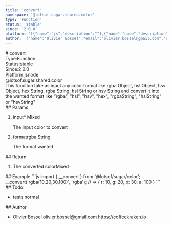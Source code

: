 ```yaml
---
title: 'convert'
namespace: '@lotsof.sugar.shared.color'
type: 'Function'
status: 'stable'
since: '2.0.0'
platform: '[{"name":"js","description":""},{"name":"node","description":""}]'
author: '{"name":"Olivier Bossel","email":"olivier.bossel@gmail.com","url":"https://coffeekraken.io"}'
---
```

<div class="docmap-mdx">
# convert
<div class="_metas">
<div class="_type"><span class="_type-label">Type:</span><span class="_type-value">Function</span></div>
<div class="_status"><span class="_status-label">Status:</span><span class="_status-value -stable">stable</span></div>
<div class="_since"><span class="_since-label">Since:</span><span class="_since-value">2.0.0</span></div>
<div class="_platform"><span class="_platform-label">Platform:</span><span class="_platform-value -js">js</span><span class="_platform-value -node">node</span></div>
</div>
<div class="_namespace">@lotsof.sugar.shared.color</div>
<div class="_description">
This function take as input any color format like rgba Object, hsl Object, hsv Object, hex String, rgba String, hsl String or hsv String
and convert it into the wanted format like &quot;rgba&quot;, &quot;hsl&quot;, &quot;hsv&quot;, &quot;hex&quot;, &quot;rgbaString&quot;, &quot;hslString&quot; or &quot;hsvString&quot;
</div>
<div class="_params">
## Params
<ol class="_list">
<li class="_item">
<span class="_name">input<span class="_required">*</span></span><span class="_default"></span> <span class="_type">Mixed</span>
<p class="_description">The input color to convert</p>
</li>
<li class="_item">
<span class="_name">format</span><span class="_default">rgba</span> <span class="_type">String</span>
<p class="_description">The format wanted</p>
</li>
</ol>
</div>
<div class="_return">
## Return
<ol class="_list">
<li class="_item">
<span class="_description">The converted color</span><span class="_default"></span><span class="_type">Mixed</span>
</li>
</ol>
</div>
<div class="_examples">
## Example
```js
import { __convert } from '@lotsof/sugar/color';
__convert('rgba(10,20,30,100)', 'rgba'); // => { r: 10, g: 20, b: 30, a: 100 }
```
</div>
<div class="_todo">
## Todo
<ul class="_list">
<li class="_item">
<span class="_description">tests</span>
<span class="_priority -normal">normal</span>
</li>
</ul>
</div>
<div class="_author">
## Author
<ul class="_list">
<li class="_item">
<span class="_name">Olivier Bossel</span>
<span class="_email">olivier.bossel@gmail.com</span>
<a href="https://coffeekraken.io" target="_blank" class="_url">https://coffeekraken.io</a>
</li>
</ul>
</div>
</div>